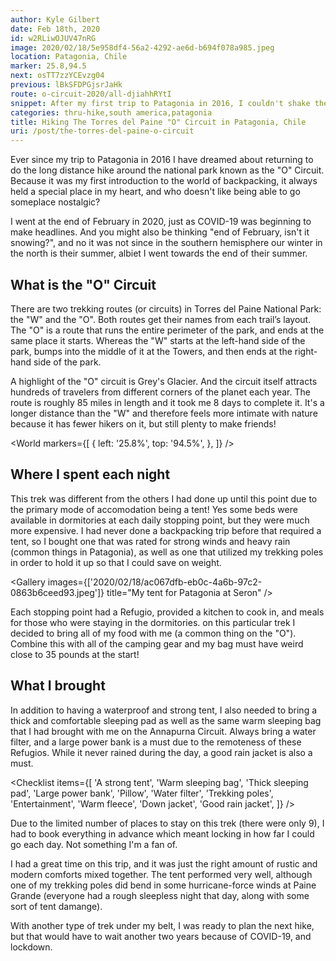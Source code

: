 ```yaml
---
author: Kyle Gilbert
date: Feb 18th, 2020
id: w2RLiwOJUV47nRG
image: 2020/02/18/5e958df4-56a2-4292-ae6d-b694f078a985.jpeg
location: Patagonia, Chile
marker: 25.8,94.5
next: osTT7zzYCEvzg04
previous: lBkSFDPGjsrJaHk
route: o-circuit-2020/all-djiahhRYtI
snippet: After my first trip to Patagonia in 2016, I couldn't shake the longing to return one day and take on the epic long-distance hike that winds through the heart of the national park.
categories: thru-hike,south america,patagonia
title: Hiking The Torres del Paine "O" Circuit in Patagonia, Chile
uri: /post/the-torres-del-paine-o-circuit
---
```


<Stats />

<Route />

Ever since my trip to Patagonia in 2016 I have dreamed about returning to do the
long distance hike around the national park known as the "O" Circuit. Because it
was my first introduction to the world of backpacking, it always held a special
place in my heart, and who doesn't like being able to go someplace nostalgic?

I went at the end of February in 2020, just as COVID-19 was beginning to make
headlines. And you might also be thinking "end of February, isn't it snowing?",
and no it was not since in the southern hemisphere our winter in the north is
their summer, albiet I went towards the end of their summer.

## What is the "O" Circuit

There are two trekking routes (or circuits) in Torres del Paine National Park:
the "W" and the "O". Both routes get their names from each trail’s layout. The
"O" is a route that runs the entire perimeter of the park, and ends at the same
place it starts. Whereas the "W" starts at the left-hand side of the park,
bumps into the middle of it at the Towers, and then ends at the right-hand side
of the park.

A highlight of the "O" circuit is Grey's Glacier. And the circuit itself
attracts hundreds of travelers from different corners of the planet each year.
The route is roughly 85 miles in length and it took me 8 days to complete it.
It's a longer distance than the "W" and therefore feels more intimate with
nature because it has fewer hikers on it, but still plenty to make friends!

<World
  markers={[
    {
      left: '25.8%',
      top: '94.5%',
    },
  ]}
/>

## Where I spent each night

This trek was different from the others I had done up until this point due to
the primary mode of accomodation being a tent! Yes some beds were available in
dormitories at each daily stopping point, but they were much more expensive. I
had never done a backpacking trip before that required a tent, so I bought one
that was rated for strong winds and heavy rain (common things in Patagonia), as
well as one that utilized my trekking poles in order to hold it up so that I
could save on weight.

<Gallery images={['2020/02/18/ac067dfb-eb0c-4a6b-97c2-0863b6ceed93.jpeg']} title="My tent for Patagonia at Seron" />

Each stopping point had a Refugio, provided a kitchen to cook in, and meals for
those who were staying in the dormitories. on this particular trek I decided to
bring all of my food with me (a common thing on the "O"). Combine this with all
of the camping gear and my bag must have weird close to 35 pounds at the start!

## What I brought

In addition to having a waterproof and strong tent, I also needed to bring a
thick and comfortable sleeping pad as well as the same warm sleeping bag that
I had brought with me on the Annapurna Circuit. Always bring a water filter, and
a large power bank is a must due to the remoteness of these Refugios. While it
never rained during the day, a good rain jacket is also a must.

<Checklist
  items={[
    'A strong tent',
    'Warm sleeping bag',
    'Thick sleeping pad',
    'Large power bank',
    'Pillow',
    'Water filter',
    'Trekking poles',
    'Entertainment',
    'Warm fleece',
    'Down jacket',
    'Good rain jacket',
  ]}
/>

Due to the limited number of places to stay on this trek (there were only 9), I
had to book everything in advance which meant locking in how far I could go each
day. Not something I'm a fan of.

<Stages />

I had a great time on this trip, and it was just the right amount of rustic and
modern comforts mixed together. The tent performed very well, although one of my
trekking poles did bend in some hurricane-force winds at Paine Grande (everyone
had a rough sleepless night that day, along with some sort of tent damange).

With another type of trek under my belt, I was ready to plan the next hike, but
that would have to wait another two years because of COVID-19, and lockdown.

